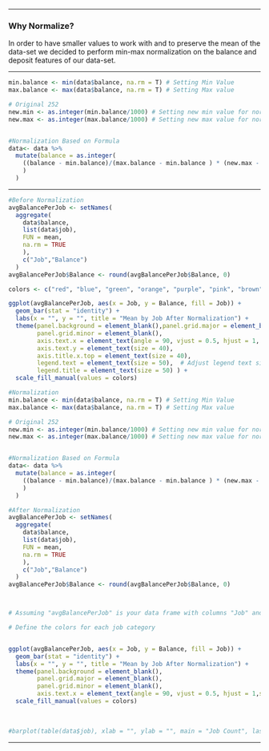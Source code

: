 ------------------------------------------------------------------------

### Why Normalize?

In order to have smaller values to work with and to preserve the mean of the data-set we decided to perform min-max normalization on the balance and deposit features of our data-set.

------------------------------------------------------------------------

```r


min.balance <- min(data$balance, na.rm = T) # Setting Min Value
max.balance <- max(data$balance, na.rm = T) # Setting Max value

# Original 252
new.min <- as.integer(min.balance/1000) # Setting new min value for normalized Data to -112
new.max <- as.integer(max.balance/1000) # Setting new max value for normalized Data to 669


#Normalization Based on Formula
data<- data %>% 
  mutate(balance = as.integer(
    ((balance - min.balance)/(max.balance - min.balance ) * (new.max - new.min) + new.min)
    )
  )

```

------------------------------------------------------------------------

```r
#Before Normalization
avgBalancePerJob <- setNames(
  aggregate(
    data$balance, 
    list(data$job), 
    FUN = mean, 
    na.rm = TRUE
    ),
    c("Job","Balance")
  )
avgBalancePerJob$Balance <- round(avgBalancePerJob$Balance, 0)

colors <- c("red", "blue", "green", "orange", "purple", "pink", "brown", "gray", "yellow", "cyan", "magenta", "darkgreen", "darkblue", "darkred")

ggplot(avgBalancePerJob, aes(x = Job, y = Balance, fill = Job)) +
  geom_bar(stat = "identity") +
  labs(x = "", y = "", title = "Mean by Job After Normalization") +
  theme(panel.background = element_blank(),panel.grid.major = element_blank(),
        panel.grid.minor = element_blank(),
        axis.text.x = element_text(angle = 90, vjust = 0.5, hjust = 1, size = 40),
        axis.text.y = element_text(size = 40),
        axis.title.x.top = element_text(size = 40),
        legend.text = element_text(size = 50),  # Adjust legend text size
        legend.title = element_text(size = 50) ) +
  scale_fill_manual(values = colors)

#Normalization
min.balance <- min(data$balance, na.rm = T) # Setting Min Value
max.balance <- max(data$balance, na.rm = T) # Setting Max value

# Original 252
new.min <- as.integer(min.balance/1000) # Setting new min value for normalized Data to -112
new.max <- as.integer(max.balance/1000) # Setting new max value for normalized Data to 669


#Normalization Based on Formula
data<- data %>% 
  mutate(balance = as.integer(
    ((balance - min.balance)/(max.balance - min.balance ) * (new.max - new.min) + new.min)
    )
  )

#After Normalization
avgBalancePerJob <- setNames(
  aggregate(
    data$balance, 
    list(data$job), 
    FUN = mean, 
    na.rm = TRUE
    ),
    c("Job","Balance")
  )
avgBalancePerJob$Balance <- round(avgBalancePerJob$Balance, 0)



# Assuming "avgBalancePerJob" is your data frame with columns "Job" and "Balance"

# Define the colors for each job category


ggplot(avgBalancePerJob, aes(x = Job, y = Balance, fill = Job)) +
  geom_bar(stat = "identity") +
  labs(x = "", y = "", title = "Mean by Job After Normalization") +
  theme(panel.background = element_blank(),
        panel.grid.major = element_blank(),
        panel.grid.minor = element_blank(),
        axis.text.x = element_text(angle = 90, vjust = 0.5, hjust = 1,size = 24)) +
  scale_fill_manual(values = colors)

```

\

```r
#barplot(table(data$job), xlab = "", ylab = "", main = "Job Count", las=2, cex.names = 0.8)
```

------------------------------------------------------------------------
